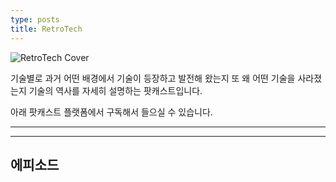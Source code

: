 ```yaml
---
type: posts
title: RetroTech
---
```



<Image
  src="/images/cover.jpg"
  alt="RetroTech Cover"
  width={800}
  height={800}
  priority
  className="next-image"
/>

기술별로 과거 어떤 배경에서 기술이 등장하고 발전해 왔는지 또 왜 어떤 기술을 사라졌는지
기술의 역사를 자세히 설명하는 팟캐스트입니다.

아래 팟캐스트 플랫폼에서 구독해서 들으실 수 있습니다.

---

<Badges link="#" />

---

<h2>에피소드</h2>
